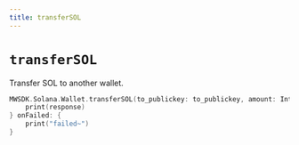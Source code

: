 ```yaml
---
title: transferSOL
---
```


# `transferSOL`
Transfer SOL to another wallet.
```swift
MWSDK.Solana.Wallet.transferSOL(to_publickey: to_publickey, amount: Int(amount) ) { response in
    print(response)
} onFailed: {
    print("failed~")
}
```